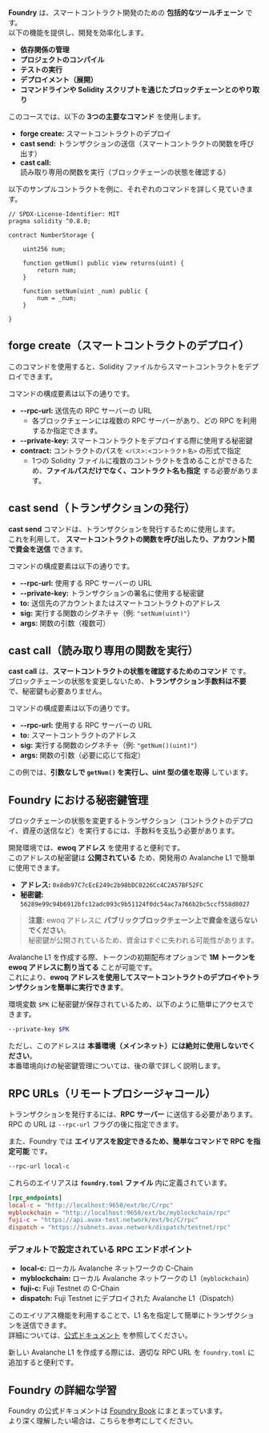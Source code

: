 
**Foundry** は、スマートコントラクト開発のための **包括的なツールチェーン** です。  
以下の機能を提供し、開発を効率化します。  

- **依存関係の管理**  
- **プロジェクトのコンパイル**  
- **テストの実行**  
- **デプロイメント（展開）**  
- **コマンドラインや Solidity スクリプトを通じたブロックチェーンとのやり取り**  

このコースでは、以下の **3つの主要なコマンド** を使用します。  

- **forge create:** スマートコントラクトのデプロイ  
- **cast send:** トランザクションの送信（スマートコントラクトの関数を呼び出す）  
- **cast call:** 読み取り専用の関数を実行（ブロックチェーンの状態を確認する）  

以下のサンプルコントラクトを例に、それぞれのコマンドを詳しく見ていきます。  

```solidity
// SPDX-License-Identifier: MIT
pragma solidity ^0.8.0;

contract NumberStorage {
 
    uint256 num;
  
    function getNum() public view returns(uint) {
        return num; 
    }
  
    function setNum(uint _num) public {
        num = _num;
    }
  
}
```

## forge create（スマートコントラクトのデプロイ）  

このコマンドを使用すると、Solidity ファイルからスマートコントラクトをデプロイできます。  

コマンドの構成要素は以下の通りです。  

- **--rpc-url:** 送信先の RPC サーバーの URL  
  - 各ブロックチェーンには複数の RPC サーバーがあり、どの RPC を利用するか指定できます。  
- **--private-key:** スマートコントラクトをデプロイする際に使用する秘密鍵  
- **contract:** コントラクトのパスを `<パス>:<コントラクト名>` の形式で指定  
  - 1つの Solidity ファイルに複数のコントラクトを含めることができるため、**ファイルパスだけでなく、コントラクト名も指定** する必要があります。  

## cast send（トランザクションの発行）  

**cast send** コマンドは、トランザクションを発行するために使用します。  
これを利用して、 **スマートコントラクトの関数を呼び出したり、アカウント間で資金を送信** できます。  

コマンドの構成要素は以下の通りです。  

- **--rpc-url:** 使用する RPC サーバーの URL  
- **--private-key:** トランザクションの署名に使用する秘密鍵  
- **to:** 送信先のアカウントまたはスマートコントラクトのアドレス  
- **sig:** 実行する関数のシグネチャ（例: `"setNum(uint)"`）  
- **args:** 関数の引数（複数可）  

## cast call（読み取り専用の関数を実行）  

**cast call** は、**スマートコントラクトの状態を確認するためのコマンド** です。  
ブロックチェーンの状態を変更しないため、**トランザクション手数料は不要** で、秘密鍵も必要ありません。  

コマンドの構成要素は以下の通りです。  

- **--rpc-url:** 使用する RPC サーバーの URL  
- **to:** スマートコントラクトのアドレス  
- **sig:** 実行する関数のシグネチャ（例: `"getNum()(uint)"`）  
- **args:** 関数の引数（必要に応じて指定）  

この例では、**引数なしで `getNum()` を実行し、uint 型の値を取得** しています。  

## Foundry における秘密鍵管理  

ブロックチェーンの状態を変更するトランザクション（コントラクトのデプロイ、資産の送信など）を実行するには、手数料を支払う必要があります。  

開発環境では、**ewoq アドレス** を使用すると便利です。  
このアドレスの秘密鍵は **公開されている** ため、開発用の Avalanche L1 で簡単に使用できます。  

- **アドレス:** `0x8db97C7cEcE249c2b98bDC0226Cc4C2A57BF52FC`  
- **秘密鍵:** `56289e99c94b6912bfc12adc093c9b51124f0dc54ac7a766b2bc5ccf558d8027`  

> **注意:** ewoq アドレスに **パブリックブロックチェーン上で資金を送らないでください**。  
> 秘密鍵が公開されているため、資金はすぐに失われる可能性があります。  

Avalanche L1 を作成する際、トークンの初期配布オプションで **1M トークンを ewoq アドレスに割り当てる** ことが可能です。  
これにより、**ewoq アドレスを使用してスマートコントラクトのデプロイやトランザクションを簡単に実行できます**。  

環境変数 `$PK` に秘密鍵が保存されているため、以下のように簡単にアクセスできます。  

```bash
--private-key $PK
```

ただし、このアドレスは **本番環境（メインネット）には絶対に使用しないでください**。  
本番環境向けの秘密鍵管理については、後の章で詳しく説明します。  

## RPC URLs（リモートプロシージャコール）  

トランザクションを発行するには、**RPC サーバー** に送信する必要があります。  
RPC の URL は `--rpc-url` フラグの後に指定できます。  

また、Foundry では **エイリアスを設定できるため、簡単なコマンドで RPC を指定可能** です。  

```bash
--rpc-url local-c
```

これらのエイリアスは **`foundry.toml` ファイル** 内に定義されています。  

```toml
[rpc_endpoints]
local-c = "http://localhost:9650/ext/bc/C/rpc"
myblockchain = "http://localhost:9650/ext/bc/myblockchain/rpc"
fuji-c = "https://api.avax-test.network/ext/bc/C/rpc"
dispatch = "https://subnets.avax.network/dispatch/testnet/rpc"
```

### **デフォルトで設定されている RPC エンドポイント**
- **local-c:** ローカル Avalanche ネットワークの C-Chain  
- **myblockchain:** ローカル Avalanche ネットワークの L1（`myblockchain`）  
- **fuji-c:** Fuji Testnet の C-Chain  
- **dispatch:** Fuji Testnet にデプロイされた Avalanche L1（Dispatch）  

このエイリアス機能を利用することで、L1 名を指定して簡単にトランザクションを送信できます。  
詳細については、[公式ドキュメント](https://docs.avax.network/api-reference/admin-api#methods) を参照してください。  

新しい Avalanche L1 を作成する際には、適切な RPC URL を `foundry.toml` に追加すると便利です。  

## Foundry の詳細な学習  

Foundry の公式ドキュメントは [Foundry Book](https://book.getfoundry.sh/) にまとまっています。  
より深く理解したい場合は、こちらを参考にしてください。  